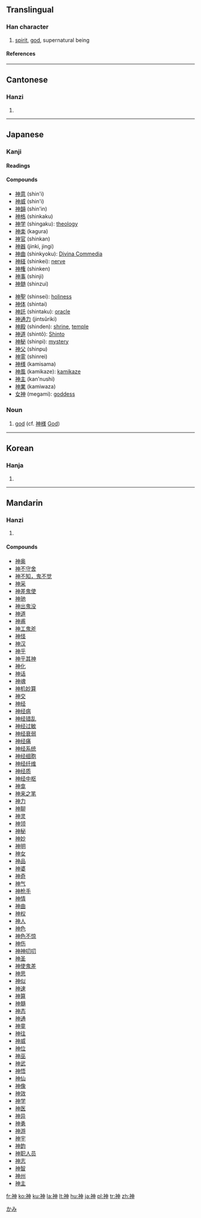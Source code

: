 {{see|神}}<!-- may be replaced by zh-forms -->

==Translingual==
===Han character===
{{Han char|rn=113|rad=示|as=05|sn=10|four=3520<sub>6</sub>|canj=戈火中田中 (IFLWL)}}
# [[spirit]], [[god]], supernatural being
====References====
{{Han ref|kx=0842.030|dkj=24673|dj=1261.020|hdz=42392.010|uh=795E|ud=31070|bh=AFAB|bd=44971}}
----
==Cantonese==
===Hanzi===
{{yue-hanzi|jyut=|y=san4}}
# {{defn|Cantonese}}
----
==Japanese==
===Kanji===
{{ja-kanji|grade=3|rs=示05}}
====Readings====
{{ja-readings|on=[[しん]] (shin), [[じん]] (jin)|kun=[[かみ]] (kami), [[こう]] (kou), [[たましい]] (tamashii)}}
====Compounds====
{{top2}}
*[[神意]] (shin'i)
*[[神威]] (shin'i)
*[[神韻]] (shin'in)
*[[神格]] (shinkaku)
*[[神学]] (shingaku): [[theology]]
*[[神楽]] (kagura)
*[[神官]] (shinkan)
*[[神器]] (jinki, jingi)
*[[神曲]] (shinkyoku): [[Divina Commedia]]
*[[神経]] (shinkei): [[nerve]]
*[[神権]] (shinken)
*[[神事]] (shinji)
*[[神髄]] (shinzui)
{{mid2}}
*[[神聖]] (shinsei): [[holiness]]
*[[神体]] (shintai)
*[[神託]] (shintaku): [[oracle]]
*[[神通力]] (jintsûriki)
*[[神殿]] (shinden): [[shrine]], [[temple]]
*[[神道]] (shintô): [[Shinto]]
*[[神秘]] (shinpi): [[mystery]]
*[[神父]] (shinpu)
*[[神霊]] (shinrei)
*[[神様]] (kamisama)
*[[神風]] (kamikaze): [[kamikaze]]
*[[神主]] (kan'nushi)
*[[神業]] (kamiwaza)
*[[女神]] (megami): [[goddess]]
{{bottom}}

===Noun===
{{ja-noun|k|hira=かみ|rom=kami|hidx=かみ}}

#[[god]] (cf. [[神様]] [[God]])
[[Category:ja:God|かみ]]
----

==Korean==
===Hanja===
{{ko-hanja|hangeul=[[신]]|eumhun=|rv=sin|mr=sin|y=sin}}
# {{defn|Korean}}
----
==Mandarin==
===Hanzi===
{{cmn-hanzi|pin=[[shēn]] ([[shen1]]), [[shén]] ([[shen2]])|wg=shen<sup>1</sup>, shen<sup>2</sup>}}
# {{defn|Mandarin}}

====Compounds====
*[[神奥]]
*[[神不守舍]]
*[[神不知，鬼不觉]]
*[[神采]]
*[[神差鬼使]]
*[[神驰]]
*[[神出鬼没]]
*[[神道]]
*[[神甫]]
*[[神工鬼斧]]
*[[神怪]]
*[[神汉]]
*[[神乎]]
*[[神乎其神]]
*[[神化]]
*[[神话]]
*[[神魂]]
*[[神机妙算]]
*[[神交]]
*[[神经]]
*[[神经病]]
*[[神经错乱]]
*[[神经过敏]]
*[[神经衰弱]]
*[[神经痛]]
*[[神经系统]]
*[[神经细胞]]
*[[神经纤维]]
*[[神经质]]
*[[神经中枢]]
*[[神龛]]
*[[神来之笔]]
*[[神力]]
*[[神聊]]
*[[神灵]]
*[[神领]]
*[[神秘]]
*[[神妙]]
*[[神明]]
*[[神女]]
*[[神品]]
*[[神婆]]
*[[神奇]]
*[[神气]]
*[[神枪手]]
*[[神情]]
*[[神曲]]
*[[神权]]
*[[神人]]
*[[神色]]
*[[神色不惊]]
*[[神伤]]
*[[神神叨叨]]
*[[神圣]]
*[[神使鬼差]]
*[[神思]]
*[[神似]]
*[[神速]]
*[[神算]]
*[[神髓]]
*[[神态]]
*[[神通]]
*[[神童]]
*[[神往]]
*[[神威]]
*[[神位]]
*[[神巫]]
*[[神武]]
*[[神悟]]
*[[神仙]]
*[[神像]]
*[[神效]]
*[[神学]]
*[[神医]]
*[[神异]]
*[[神勇]]
*[[神游]]
*[[神宇]]
*[[神韵]]
*[[神职人员]]
*[[神志]]
*[[神智]]
*[[神州]]
*[[神主]]

[[fr:神]]
[[ko:神]]
[[ku:神]]
[[la:神]]
[[lt:神]]
[[hu:神]]
[[ja:神]]
[[pl:神]]
[[tr:神]]
[[zh:神]]